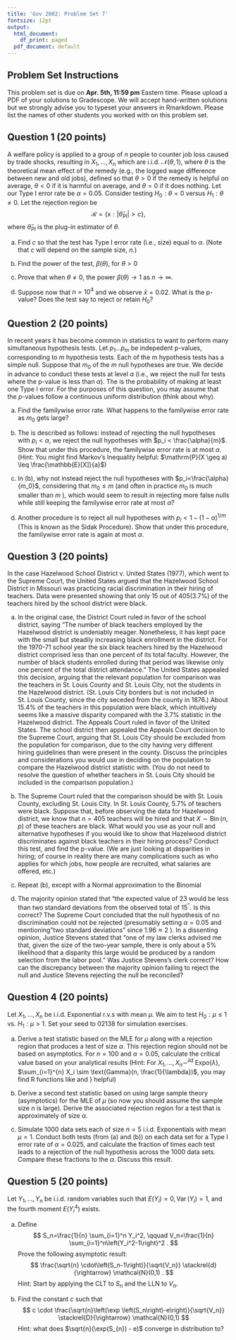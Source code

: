 ```yaml
---
title: 'Gov 2002: Problem Set 7'
fontsize: 12pt
output:
  html_document:
    df_print: paged
  pdf_document: default
---
```



## Problem Set Instructions 

This problem set is due on **Apr. 5th, 11:59 pm** Eastern time. Please upload a PDF of your solutions to Gradescope. We will accept hand-written solutions but we strongly advise you to typeset your answers in Rmarkdown. Please list the names of other students you worked with on this problem set. 

## Question 1 (20 points)

A welfare policy is applied to a group of $n$ people to counter job loss caused by trade shocks, resulting in $X_1, \ldots, X_n$ which are i.i.d. $\mathcal{N}(\theta, 1)$, where $\theta$ is the theoretical mean effect of the remedy (e.g., the logged wage difference between new and old jobs), defined so that $\theta>0$ if the remedy is helpful on average, $\theta<0$ if it is harmful on average, and $\theta=0$ if it does nothing. Let our Type I error rate be $\alpha=0.05$. Consider testing $H_0: \theta=0$ versus $H_1: \theta \neq 0$. Let the rejection region be
$$
\mathcal{R}=\{\mathrm{x}:|\hat{\theta}_{PI}|>c\},
$$
where $\hat{\theta}_{PI}$ is the plug-in estimator of $\theta$.


(a) Find $c$ so that the test has Type I error rate (i.e., size) equal to $\alpha$. (Note that $c$ will depend on the sample size, $n$.)  

(b) Find the power of the test, $\beta(\theta)$, for $\theta > 0$

(c) Prove that when $\theta \neq 0$, the power $\beta(\theta) \to 1$ as $n \to \infty$. 

(d) Suppose now that $n = 10^4$ and we observe $\bar x = 0.02$. What is the p-value? Does the test say to reject or retain $H_0$?











## Question 2 (20 points)

In recent years it has become common in statistics to want to perform many simultaneous hypothesis tests. Let $p_1 \dots p_m$ be indepedent p-values, corresponding to $m$ hypothesis tests. Each of the $m$ hypothesis tests has a simple null. Suppose that $m_0$ of the $m$ null hypotheses are true. We decide in advance to conduct these tests at level $\alpha$ (i.e., we reject the null for tests where the p-value is less than $\alpha$). The \textit{familywise error rate} is the probability of making at least one Type I error. For the purposes of this question, you may assume that the $p$-values follow a continuous uniform distribution (think about why). 

(a) Find the familywise error rate. What happens to the familywise error rate as $m_0$ gets large?

(b) The \textit{Bonferroni procedure} is described as follows: instead of rejecting the null hypotheses with $p_i < \alpha$, we reject the null hypotheses with $p_i < \frac{\alpha}{m}$. Show that under this procedure, the familywise error rate is at most $\alpha$. (Hint: You might find Markov's Inequality helpful: $\mathrm{P}(X \geq a) \leq \frac{\mathbb{E}[X]}{a}$)

(c) In (b), why not instead reject the null hypotheses with $p_i<\frac{\alpha}{m_0}$, considering that $m_0 \leq m$ (and often in practice $m_0$ is much smaller than $m$ ), which would seem to result in rejecting more false nulls while still keeping the familywise error rate at most $\alpha$?

(d) Another procedure is to reject all null hypotheses with $p_i<1-(1-\alpha)^{1 / m}$ (This is known as the Sidak Procedure). Show that under this procedure, the familywise error rate is again at most $\alpha$.








## Question 3 (20 points)

In the case Hazelwood School District v. United States (1977), which went to the Supreme Court, the United States argued that the Hazelwood School District in Missouri was practicing racial discrimination in their hiring of teachers. Data were presented showing that only 15 out of $405(3.7 \%)$ of the teachers hired by the school district were black.

(a) In the original case, the District Court ruled in favor of the school district, saying "The number of black teachers employed by the Hazelwood district is undeniably meager. Nonetheless, it has kept pace with the small but steadily increasing black enrollment in the district. For the 1970-71 school year the six black teachers hired by the Hazelwood district comprised less than one percent of its total faculty. However, the number of black students enrolled during that period was likewise only one percent of the total district attendance."
The United States appealed this decision, arguing that the relevant population for comparison was the teachers in St. Louis County and St. Louis City, not the students in the Hazelwood district. (St. Louis City borders but is not included in St. Louis County, since the city seceded from the county in 1876.) About $15.4 \%$ of the teachers in this population were black, which intuitively seems like a massive disparity compared with the $3.7 \%$ statistic in the Hazelwood district. The Appeals Court ruled in favor of the United States.
The school district then appealed the Appeals Court decision to the Supreme Court, arguing that St. Louis City should be excluded from the population for comparison, due to the city having very different hiring guidelines than were present in the county.
Discuss the principles and considerations you would use in deciding on the population to compare the Hazelwood district statistic with. (You do not need to resolve the question of whether teachers in St. Louis City should be included in the comparison population.)

(b) The Supreme Court ruled that the comparison should be with St. Louis County, excluding St. Louis City. In St. Louis County, $5.7 \%$ of teachers were black. Suppose that, before observing the data for Hazelwood district, we know that $n=405$ teachers will be hired and that $X \sim \operatorname{Bin}(n, p)$ of these teachers are black. What would you use as your null and alternative hypotheses if you would like to show that Hazelwood district discriminates against black teachers in their hiring process? Conduct this test, and find the p-value. (We are just looking at disparities in hiring; of course in reality there are many complications such as who applies for which jobs, how people are recruited, what salaries are offered, etc.)

(c) Repeat (b), except with a Normal approximation to the Binomial

(d) The majority opinion stated that "the expected value of 23 would be less than two standard deviations from the observed total of $15^{\prime \prime}$. Is this correct? The Supreme Court concluded that the null hypothesis of no discrimination could not be rejected (presumably setting $\alpha=0.05$ and mentioning "two standard deviations" since $1.96 \approx 2$ ). In a dissenting opinion, Justice Stevens stated that "one of my law clerks advised me that, given the size of the two-year sample, there is only about a $5 \%$ likelihood that a disparity this large would be produced by a random selection from the labor pool." Was Justice Stevens's clerk correct? How can the discrepancy between the majority opinion failing to reject the null and Justice Stevens rejecting the null be reconciled?











## Question 4 (20 points)

Let $X_1, \ldots, X_n$ be i.i.d. Exponential r.v.s with mean $\mu$. We aim to test $H_0: \mu \leq 1$ vs. $H_1: \mu>1$. Set your seed to 02138 for simulation exercises.

(a) Derive a test statistic based on the MLE for $\mu$ along with a rejection region that produces a test of size $\alpha$. This rejection region should not be based on asymptotics. For $n = 100$ and $\alpha = 0.05$, calculate the critical value based on your analytical results (Hint: For $X_1, \ldots, X_n \sim^{iid}$ Expo($\lambda$), $\sum_{i=1}^{n} X_i \sim \text{Gamma}(n, \frac{1}{\lambda})$, you may find R functions like \texttt{qgamma} and \texttt{pgamma}} helpful)

(b) Derive a second test statistic based on using large sample theory (asymptotics) for the MLE of $\mu$ (so now you should assume the sample size $n$ is large). Derive the associated rejection region for a test that is approximately of size $\alpha$.

(c) Simulate 1000 data sets each of size $n=5$ i.i.d. Exponentials with mean $\mu=1$. Conduct both tests (from (a) and (b)) on each data set for a Type I error rate of $\alpha=0.025$, and calculate the fraction of times each test leads to a rejection of the null hypothesis across the 1000 data sets. Compare these fractions to the $\alpha$. Discuss this result.











## Question 5 (20 points)

Let $Y_1, \ldots, Y_n$ be i.i.d. random variables such that $E\left(Y_i\right)=0, \operatorname{Var}\left(Y_i\right)=1$, and the fourth moment $E\left(Y_i^4\right)$ exists.

(a) Define
$$
S_n=\frac{1}{n} \sum_{i=1}^n Y_i^2, \qquad V_n=\frac{1}{n} \sum_{i=1}^n\left(Y_i^2-1\right)^2 .
$$
Prove the following asymptotic result:
$$
\frac{\sqrt{n} \cdot\left(S_n-1\right)}{\sqrt{V_n}} \stackrel{d}{\rightarrow} \mathcal{N}(0,1) .
$$
Hint: Start by applying the CLT to $S_n$ and the LLN to $V_n$.

(b) Find the constant $c$ such that
$$
c \cdot \frac{\sqrt{n}\left(\exp \left(S_n\right)-e\right)}{\sqrt{V_n}} \stackrel{D}{\rightarrow} \mathcal{N}(0,1)
$$
Hint: what does $\sqrt{n}(\exp(S_{n}) - e)$ converge in distribution to?




